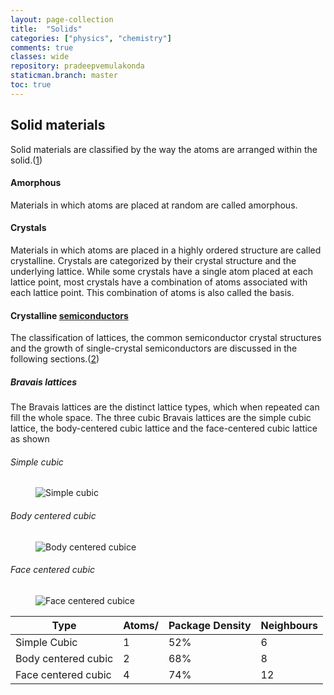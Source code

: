 ```yaml
---
layout: page-collection
title:  "Solids"
categories: ["physics", "chemistry"]
comments: true
classes: wide
repository: pradeepvemulakonda
staticman.branch: master
toc: true
---
```


## Solid materials
Solid materials are classified by the way the atoms are arranged within the solid.([1](https://ecee.colorado.edu/~bart/book/book/chapter2/ch2_2.htm))

#### Amorphous
Materials in which atoms are placed at random are called amorphous. 

#### Crystals
Materials in which atoms are placed in a highly ordered structure are called crystalline.
Crystals are categorized by their crystal structure and the underlying lattice. 
While some crystals have a single atom placed at each lattice point, most crystals have a combination of atoms associated with each lattice point. 
This combination of atoms is also called the basis.

#### Crystalline [semiconductors](https://en.wikipedia.org/wiki/Semiconductor)
The classification of lattices, the common semiconductor crystal structures and the growth of single-crystal semiconductors are discussed in the following sections.([2](https://ecee.colorado.edu/~bart/book/book/chapter2/ch2_2.htm))

##### Bravais lattices
The Bravais lattices are the distinct lattice types, which when repeated can fill the whole space.
The three cubic Bravais lattices are the simple cubic lattice, the body-centered cubic lattice and the face-centered cubic lattice as shown 

###### Simple cubic
<figure>
 <img src={Cubic} alt="Simple cubic"></img>
</figure>

###### Body centered cubic
<figure>
 <img src={BodyCenteredCubic} alt="Body centered cubice"></img>
</figure>

###### Face centered cubic
<figure>
 <img src={FaceCenteredCubic} alt="Face centered cubice"></img>
</figure>

<ResponsiveTable>

| Type                | Atoms/           | Package Density | Neighbours |
|---------------------|------------------|-----------------|------------|
| Simple Cubic        | 1                | 52%             | 6          |
| Body centered cubic | 2                | 68%             | 8          |
| Face centered cubic | 4                | 74%             | 12         |

</ResponsiveTable>